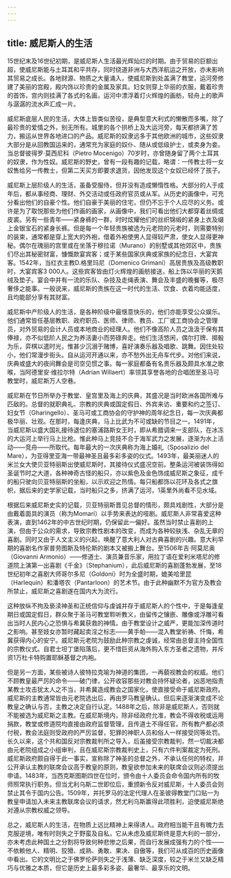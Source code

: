 ```yaml
---
---
---
```

title: 威尼斯人的生活
---




15世纪末及16世纪初期，是威尼斯人生活最光辉灿烂的时期。由于贸易的巨额出超，使威尼斯能与土耳其和平共存，同时绕道非洲与大西洋航运之开放，亦未影响其贸易之成长。各地财源、物质之大量涌入，使威尼斯到处盖满了教堂，运河旁修建了美丽的宫殿，殿内饰以珍贵的金属及家具。妇女则穿上华丽的衣服，戴着珍贵的首饰，宫内则挂满了各式的名画，运河中漂浮着灯火辉煌的画舫，轻舟上的歌声与潺潺的流水声汇成一片。

威尼斯底层人民的生活，大体上皆类似苦役，是典型意大利式的懒散而多嘴，除了最珍贵的爱情之外，别无所有。城里的各个拱桥上及大运河旁，每天都挤满了苦力，搬运从世界各地进口的产品。威尼斯的奴隶远多于其他欧洲的城市，这些奴隶大部分是从回教国运来的，通常充为家庭的奴仆、随从或低级护士，或卖身为妾。当总督彼得罗·莫西尼科（Pietro Mocenigo）70岁时，亦曾随身留了两个土耳其的奴隶，作为性奴。威尼斯的野史，曾有一段有趣的记载，略谓：一传教士将一女奴售给另一传教士，但第二天买方即要求退货，因他发现这个女奴已经怀了孩子。

威尼斯上层阶级人的生活，虽备受服侍，但并没有造成懒惰性格。大部分的人于成年后，都从事经商、理财、外交活动或任政府官员或从军。从历史的画像中，可充分看出他们的自豪个性。他们自豪于美丽的住宅，但仍不忘于个人应尽的义务。或许是为了取悦那些为他们作画的画家，从画像中，我们可看出他们大都穿着丝绸或皮裘。另有一些青年——紧身裤的一群，时时炫耀他们的丝织锦缎的紧身上衣及缀上金银宝石的紧身长裤。但是每一个年轻贵族被选为元老院的元老时，则需要特别的装束，通常都是穿上宽大的外袍，借着外袍使男人显得较严肃，使女人显得更神秘。偶尔在瑰丽的宫里或在坐落于穆拉诺（Murano）的别墅或其他郊区中，贵族们尽出其秘密财富，慷慨款宴宾客；或于某些国家庆典或家族的纪念日，大宴宾客。1542年，当红衣主教D.格里玛尼（Domenico Grimani）高居贵族及高级教职时，大宴宾客3 000人。这些宾客皆由灯火辉煌的画舫接送，船上饰以华丽的天鹅绒及垫子。宴会中并有一流的乐队、杂技及走绳表演、舞会及丰盛的晚餐等，极尽奢侈之能事。一般说来，威尼斯的贵族在这一时代的生活、饮食、衣着均能适度，且均能部分享有其财富。

威尼斯中产阶级人的生活，是各种阶级中最惬意快乐的，他们亦能享受公众娱乐。他们通常皆任基层教职、政府职员、医师、律师、教员、工厂或工商协会之管理员，对外贸易的会计人员或本地商业的经理人。他们不像高阶人员之汲汲于保有其俸禄，亦不似低阶人民之为养活妻小而劳碌奔走。他们生活悠闲，偶尔打牌、掷骰为乐，弈棋以遣时光，惟甚少沉溺于赌博，喜好演奏乐器及唱歌、跳舞。因住处较小，他们常漫步街头。自从运河开通以来，亦不愁外出无舟车代步。对他们来说，庆典或盛大的夜间舞会是司空见惯之事。每一家庭都备有名贵乐器及颇具水准之歌喉，当阿德里安·维拉尔特（Adrian Willaert）率领其享誉各地的合唱团至圣马可教堂时，威尼斯万人空巷。

威尼斯在节日所举办于教堂、皇宫里及海上的庆典，其盛况是当时欧洲各国所难与匹敌的。总督的就职典礼、宗教的庆典或国定假日、外宾来访、重要和约之签订、妇女节（Gharingello）、圣马可或工商协会的守护神的周年纪念日，每一次庆典都极华丽、壮观。在那时，每逢庆典，马上比武为不可或缺的节目之一。1491年，当威尼斯以盛大国礼接待退位的塞浦路斯女王时，即从希腊调来一支部队，在冰冻的大运河上举行马上比枪。惟此种马上竞技不合于海军武力之发展，逐渐为水上活动——竞舟——所取代。每年最大的一次庆典称为海上婚礼（Sposalizio del Mare），为亚得里亚海一带最神圣且最多彩多姿的仪式。1493年，最美丽迷人的米兰女大使贝亚特丽斯出使威尼斯时，其接待仪式盛况空前。整条运河被装饰得如圣诞节时之大道，各种神奇古怪的船只，亦以紫色及金色饰成威尼斯之象征，成千的船只驶向贝亚特丽斯的坐船，以示欢迎之热情。每只船都饰以花环及各式之旗帜，据后来的史学家记载，当时船只之多，挤满了运河，1英里外尚看不见水域。

根据后来威尼斯史实的记载，贝亚特丽斯晋见总督的情形，颇具戏剧性，大部分是由戴着面具的演员（称为Momari）以手势来表达的哑剧。威尼斯人非常喜爱这种表演，直到1462年的中古世纪时期，仍保留此一偏好。虽然当时禁止喜剧的上演，但由于公众的需求，导致宗教性剧本的改变，而成为各种较肤浅、杂乱无章的喜剧。同时又由于人文主义的兴起，唤醒了意大利人对古典喜剧的兴趣。意大利早期的喜剧名作家普劳图斯及特伦斯的剧本又被搬上舞台。至1506年吉·阿莫尼奥（Giovanni Armonio）——修道士、演员兼音乐家，用拉丁语在爱利米塔尼的修道院上演第一出喜剧《千金》（Stephanium），此后威尼斯的喜剧蓬勃发展，至18世纪初年之喜剧大师哥尔多尼（Goldoni）时为全盛时期，媲美哈里昆（Harlequin）和潘塔农（Pantarloon）的艺术节。由于此种幽默不为官方及教会所禁止，威尼斯之喜剧遂在国内大为流行。

这种放纵不拘及亵渎神圣和正统信仰与虔诚并存于威尼斯人的个性中，于是每逢星期日或国定假日，群众聚于圣马可教堂聆听教义，由留传之镶嵌、雕像或浮雕可看出当时人民内心之恐惧与希冀获救的神情。由于教堂设计之威严，更能加深传道时之影响。甚至妓女亦暂时藏起卖淫之标志——黄手帕——混入教堂祈祷、忏悔，希冀获得内心的安宁。威尼斯元老院为鼓励此种宗教之虔诚，经常由总督主持全国性的宗教仪式。自君士坦丁堡陷落后，更不惜巨资从海外购入东方圣者之遗物，并斥资1万杜卡特购置耶稣基督之内袍。

但是另一方面，某些被诗人彼特拉克喻为神道的集团，一再藐视教会的权威。他们不顾教皇最严厉的命令——破门律，公开收容那些对教会持怀疑论者，凶恶地指责某教士攻击犹太人之不当，并希冀造成教会之国家化，使直接受命于威尼斯政府。威尼斯的主教通常皆由元老院选出后，再由罗马教皇确认。但后来逐渐演变成不论教皇之确认与否，主教之决定自行认定。1488年之后，除非是威尼斯人，否则就不能被选为威尼斯之主教。在威尼斯境内，除非经政府允准，教会不得收税或运用捐款，教堂或修道院均直接由政府监督管理，且传道士不得任官。所有教产都必须付税，教会法庭则受政府的严厉监督，犯罪的神职人员和俗人一样接受同等处罚。长久以来，这个共和国反对宗教裁判所之导入，后虽接受宗教裁判，然一切裁决都由元老院组成之小组审判，且在威尼斯宗教裁判史上，只有六件判案裁定为死刑。威尼斯政府颇自得于此一事实，宣称除了神圣的总督之外，不承认任何的特权，并公开承认主教的联席会议高于教皇的原则，教皇欲参加未来的联席会议则必须提出申请。1483年，当西克斯图斯四世在位时，颁令由十人委员会命令国内所有的牧师照常执行职务。但当尤利乌斯二世即位后，重颁新令反对威尼斯，十人委员会则禁止其令于国内公告。1509年，并托罗马的法定代理人在圣彼得教堂门口贴一为教皇申请加入未来主教联席会议的请求，然尤利乌斯赢得此项胜利，迫使威尼斯绝对遵从宗教权威之领导。

总之，威尼斯人的生活，在物质上远比精神上来得诱人。政府相当能干且有魄力去克服逆境，唯有时则失之于野蛮及自私，它从未虑及威尼斯终是意大利的一部分，亦未考虑此种国土之分割将导致何种悲惨之后果，而自行发展成强有力的个性——不依赖他人、精明、狡猾、成熟、勇敢、果决、自傲等，我们可从成百的历史画像中看出。它的文明比之于佛罗伦萨则失之于浅薄、缺乏深度，较之于米兰又缺乏精巧与优雅之本质，但它是历史上最多彩多姿、最奢华、最享乐的文明。